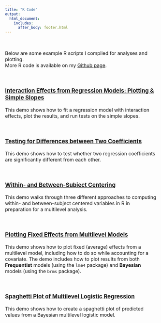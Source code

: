 ```yaml
---
title: "R Code"
output: 
  html_document:
    includes:
      after_body: footer.html
---
```


<font size="3">

<br>

Below are some example R scripts I compiled for analyses and plotting. \
More R code is available on my [Github page](https://github.com/kzee){target="_blank"}.

<br>

### [Interaction Effects from Regression Models: Plotting & Simple Slopes](Interactions_Demo.html)
This demo shows how to fit a regression model with interaction effects, plot the results, and run tests on the simple slopes. 

<br>

### [Testing for Differences between Two Coefficients](CoeffDiff_Demo.html)
This demo shows how to test whether two regression coefficients are significantly different from each other. 

<br>

### [Within- and Between-Subject Centering](Centering_Demo.html)
This demo walks through three different approaches to computing within- and between-subject centered variables in R in preparation for a multilevel analysis. 

<br>

### [Plotting Fixed Effects from Multilevel Models](PlotFixef_Demo.html)
This demo shows how to plot fixed (average) effects from a multilevel model, including how to do so while accounting for a covariate. The demo includes how to plot results from both **Frequentist** models (using the `lme4` package) and **Bayesian** models (using the `brms` package). 

<br>

### [Spaghetti Plot of Multilevel Logistic Regression](LogisticSpaghetti_Demo.html)
This demo shows how to create a spaghetti plot of predicted values from a Bayesian multilevel logistic model. 

<br>
</font> 